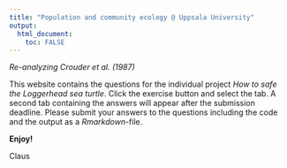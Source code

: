 ```yaml
---
title: "Population and community ecology @ Uppsala University"
output: 
  html_document:
    toc: FALSE
---
```

*Re-analyzing Crouder et al. (1987)*

This website contains the questions for the individual project *How to safe the Loggerhead sea turtle*. Click the exercise button and select the tab. A second tab containing the answers will appear after the submission deadline. Please submit your answers to the questions including the code and the output as a *Rmarkdown*-file.

**Enjoy!**

Claus




